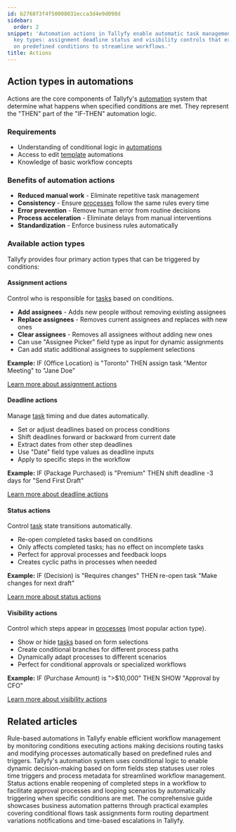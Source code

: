 ```yaml
---
id: b2768f3f4f50008031ecca3d4e9d098d
sidebar:
  order: 2
snippet: 'Automation actions in Tallyfy enable automatic task management through four
  key types: assignment deadline status and visibility controls that execute based
  on predefined conditions to streamline workflows.'
title: Actions
---
```


## Action types in automations

Actions are the core components of Tallyfy's [automation](/products/pro/documenting/templates/automations/) system that determine what happens when specified conditions are met. They represent the "THEN" part of the "IF-THEN" automation logic.

### Requirements
- Understanding of conditional logic in [automations](/products/pro/documenting/templates/automations/)
- Access to edit [template](/products/pro/documenting/templates/) automations
- Knowledge of basic workflow concepts

### Benefits of automation actions
- **Reduced manual work** - Eliminate repetitive task management
- **Consistency** - Ensure [processes](/products/pro/tracking-and-tasks/processes/) follow the same rules every time
- **Error prevention** - Remove human error from routine decisions
- **Process acceleration** - Eliminate delays from manual interventions
- **Standardization** - Enforce business rules automatically

### Available action types

Tallyfy provides four primary action types that can be triggered by conditions:

#### Assignment actions
Control who is responsible for [tasks](/products/pro/tracking-and-tasks/tasks/) based on conditions.
- **Add assignees** - Adds new people without removing existing assignees
- **Replace assignees** - Removes current assignees and replaces with new ones
- **Clear assignees** - Removes all assignees without adding new ones
- Can use "Assignee Picker" field type as input for dynamic assignments
- Can add static additional assignees to supplement selections

**Example:** IF (Office Location) is "Toronto" THEN assign task "Mentor Meeting" to "Jane Doe"

[Learn more about assignment actions](/products/pro/documenting/templates/automations/actions/asignment-actions/)

#### Deadline actions
Manage [task](/products/pro/tracking-and-tasks/tasks/) timing and due dates automatically.
- Set or adjust deadlines based on process conditions
- Shift deadlines forward or backward from current date
- Extract dates from other step deadlines
- Use "Date" field type values as deadline inputs
- Apply to specific steps in the workflow

**Example:** IF (Package Purchased) is "Premium" THEN shift deadline -3 days for "Send First Draft"

[Learn more about deadline actions](/products/pro/documenting/templates/automations/actions/deadline-actions/)

#### Status actions
Control [task](/products/pro/tracking-and-tasks/tasks/) state transitions automatically.
- Re-open completed tasks based on conditions
- Only affects completed tasks; has no effect on incomplete tasks
- Perfect for approval processes and feedback loops
- Creates cyclic paths in processes when needed

**Example:** IF (Decision) is "Requires changes" THEN re-open task "Make changes for next draft"

[Learn more about status actions](/products/pro/documenting/templates/automations/actions/status-actions/)

#### Visibility actions
Control which steps appear in [processes](/products/pro/tracking-and-tasks/processes/) (most popular action type).
- Show or hide [tasks](/products/pro/tracking-and-tasks/tasks/) based on form selections
- Create conditional branches for different process paths
- Dynamically adapt processes to different scenarios
- Perfect for conditional approvals or specialized workflows

**Example:** IF (Purchase Amount) is ">$10,000" THEN SHOW "Approval by CFO"

[Learn more about visibility actions](/products/pro/documenting/templates/automations/actions/visibility-actions/)


<PageTree />


## Related articles
<CardGrid>
<LinkTitleCard header="<b>Templates > Automations</b>" href="/products/pro/documenting/templates/automations/" > Rule-based automations in Tallyfy enable efficient workflow management by monitoring conditions executing actions making decisions routing tasks and modifying processes automatically based on predefined rules and triggers. </LinkTitleCard>
<LinkTitleCard header="<b>Automations > Conditionals</b>" href="/products/pro/documenting/templates/automations/conditionals/" > Tallyfy's automation system uses conditional logic to enable dynamic decision-making based on form fields step statuses user roles time triggers and process metadata for streamlined workflow management. </LinkTitleCard>
<LinkTitleCard header="<b>Actions > Automate changing the status of tasks</b>" href="/products/pro/documenting/templates/automations/actions/status-actions/" > Status actions enable reopening of completed steps in a workflow to facilitate approval processes and looping scenarios by automatically triggering when specific conditions are met. </LinkTitleCard>
<LinkTitleCard header="<b>Automations > Examples</b>" href="/products/pro/documenting/templates/automations/examples/" > The comprehensive guide showcases business automation patterns through practical examples covering conditional flows task assignments form routing department variations notifications and time-based escalations in Tallyfy. </LinkTitleCard>
</CardGrid>